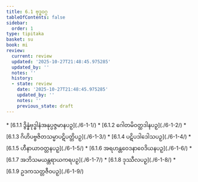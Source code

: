 ```yaml
---
title: 6.1 ဗုဒ္ဓဝဂ္ဂ
tableOfContents: false
sidebar:
  order: 1
type: tipitaka
basket: su
book: mi
review:
  current: review
  updated: '2025-10-27T21:48:45.975285'
  updated_by: ''
  notes: ''
  history:
  - state: review
    date: '2025-10-27T21:48:45.975285'
    updated_by: ''
    notes: ''
    previous_state: draft
---
```



<ReviewStatus review={frontmatter.review} showDetails={true} />

<HypothesisAnnotation frontmatter={frontmatter} />

<DynamicBreadcrumb />



<TableOfContents book="mi" section="6.1">
* [6.1.1 ဒွိန္နံဗုဒ္ဓါနံအနုပ္ပဇ္ဇမာနပဉှ](./6-1-1/)
* [6.1.2 ဂေါတမိဝတ္ထဒါနပဉှ](./6-1-2/)
* [6.1.3 ဂိဟိပဗ္ဗဇိတသမ္မာပဋိပတ္တိပဉှ](./6-1-3/)
* [6.1.4 ပဋိပဒါဒေါသပဉှ](./6-1-4/)
* [6.1.5 ဟီနာယာဝတ္တနပဉှ](./6-1-5/)
* [6.1.6 အရဟန္တဝေဒနာဝေဒိယနပဉှ](./6-1-6/)
* [6.1.7 အဘိသမယန္တရာယကရပဉှ](./6-1-7/)
* [6.1.8 ဒုဿီလပဉှ](./6-1-8/)
* [6.1.9 ဥဒကသတ္တဇီဝပဉှ](./6-1-9/)
</TableOfContents>